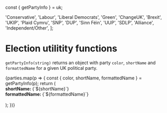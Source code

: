 const { getPartyInfo } = uk;

  'Conservative',
  'Labour',
  'Liberal Democrats',
  'Green',
  'ChangeUK',
  'Brexit',
  'UKIP',
  'Plaid Cymru',
  'SNP',
  'DUP',
  'Sinn Féin',
  'UUP',
  'SDLP',
  'Alliance',
  'Independent/Other',
];

<Meta title="Elections|GE2019/Utilities" />

# Election utilitity functions

`getPartyInfo(string)` returns an object with party `color`, `shortName` and
`formattedName` for a given UK political party.

<Preview>
  <Story name="getPartyInfo(party: string)">
    <div>
      {parties.map(p => {
        const { color, shortName, formattedName } = getPartyInfo(p);
        return (
          <div>
            <div style={{ height: 20, width: 20, backgroundColor: color }} />
            <div>
              <strong>shortName: </strong>
              {`${shortName}`}
            </div>
            <div>
              <strong>formattedName: </strong>
              {`${formattedName}`}
            </div>
            <br />
          </div>
        );
      })}
    </div>
  </Story>
</Preview>
